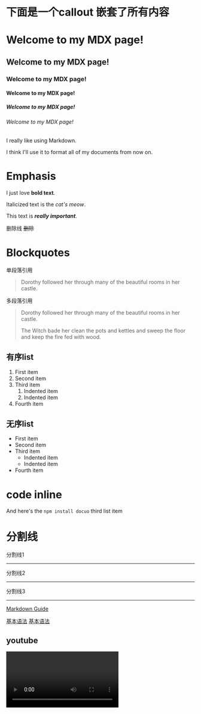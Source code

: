 
# 下面是一个callout 嵌套了所有内容

<Error title="Error text">



# Welcome to my MDX page!
## Welcome to my MDX page!
### Welcome to my MDX page!
#### Welcome to my MDX page!
##### Welcome to my MDX page!
###### Welcome to my MDX page!


I really like using Markdown.

I think I'll use it to format all of my documents from now on.


# Emphasis

I just love **bold text**.

Italicized text is the *cat's meow*.

This text is ***really important***.

删除线 ~~删除~~


# Blockquotes

单段落引用

> Dorothy followed her through many of the beautiful rooms in her castle.

多段落引用

> Dorothy followed her through many of the beautiful rooms in her castle.
>
> The Witch bade her clean the pots and kettles and sweep the floor and keep the fire fed with wood.



## 有序list

1. First item
2. Second item
3. Third item
    1. Indented item
    2. Indented item
4. Fourth item

## 无序list

- First item
- Second item
- Third item
    - Indented item
    - Indented item
- Fourth item


# code inline
 And here's the `npm install docuo`  third list item


# 分割线

分割线1

***

分割线2

___

分割线3

---

[Markdown Guide](https://www.markdownguide.org)

[基本语法](./基本语法1.mdx)
[基本语法](./基本语法1)


## youtube

<Video src="https://www.youtube.com/embed/uL34Z-RgduI?si=71gh3kMBw-RnlJzD" />

## vimeo

<Video src="https://player.vimeo.com/video/783455878?h=46672b3b96&title=0&byline=0&portrait=0"/>

## loom

<Video src="https://www.loom.com/embed/b8424c2d163544f8a5135141caa788da?sid=0e3d95ff-8dcc-4424-9daa-0f02c5bd5a05"/>



<Tip title="Tip text">This suggests a helpful tip</Tip>

<Note title="Note text">This adds a note in the content</Note>

<Warning title="Warning text">This raises a warning to watch out for</Warning>

<Error title="Error text">This raises a error to watch out for</Error>


```json title="site name.json" {2-4} hideLineNumbers
设置名称、高亮和隐藏行号  json title="site name.json" {2-4} hideLineNumbers
没有行号，设置高亮无效 - 之前已经确认过了
{
    "sites": [
    { "name":"菜鸟教程" , "url":"www.runoob.com" },
    { "name":"google" , "url":"www.google.com" },
    { "name":"微博" , "url":"www.weibo.com" }
    ]
}
```


<CodeGroup>

```r title="不设置行号隐藏" {2-3,5}  
curve(expr, from = NULL, to = NULL, n = 101, add = FALSE,
      type = "l", xname = "x", xlab = xname, ylab = NULL,
      log = NULL, xlim = NULL, …)

# S3 函数的方法
plot(x, y = 0, to = 1, from = y, xlim = NULL, ylab = NULL, …)
```

``` title="设置行号隐藏" {2-3,5}  hideLineNumbers
设置 高亮和隐藏行号  {2-3,5}  hideLineNumbers
curve(expr, from = NULL, to = NULL, n = 101, add = FALSE,
      type = "l", xname = "x", xlab = xname, ylab = NULL,
      log = NULL, xlim = NULL, …)

# S3 函数的方法
plot(x, y = 0, to = 1, from = y, xlim = NULL, ylab = NULL, …)
```

```markdown tablename.md hideLineNumbers
设置语言名称和隐藏行号 markdown tablename.md hideLineNumbers
| Syntax      | Description | Test Text     |
| :---        |    :----:   |          ---: |
| Header      | Title       | Here's this   |
| Paragraph   | Text        | And more      |
```

</CodeGroup>




| Syntax      | Description | Test Text     |
| :---        |    :----:   |          ---: |
| Header      | Title       | Here's this   |
| Paragraph   | Text        | And more      |



<Frame width="100px" height="200px" caption="We have a quick guide that will show you how to create your first repository and earn more green squares!" >
  <img src="https://images.pexels.com/photos/19696637/pexels-photo-19696637.jpeg?auto=compress&cs=tinysrgb&w=1260&h=750&dpr=1"  />
</Frame>

![The San Juan Mountains are beautiful!](../image/logo.png)

## 链接路径

![An old rock in the desert](https://www.markdown.xyz/assets/images/tux.png)




</Error>